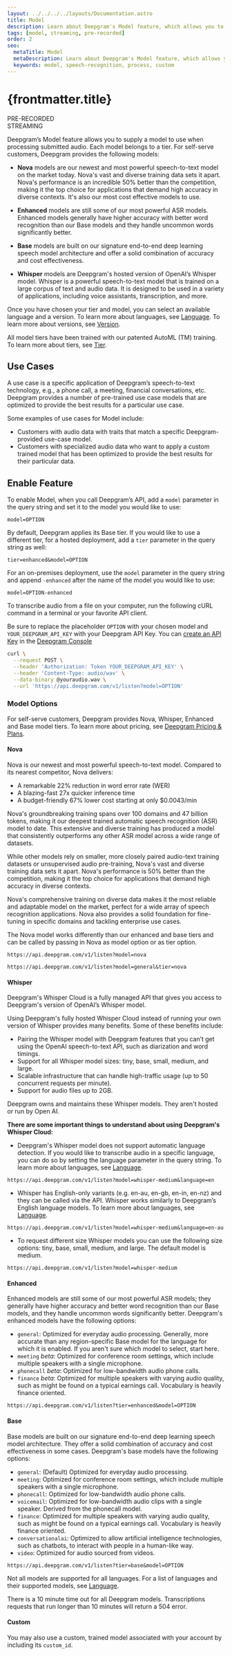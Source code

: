 ---
layout: ../../../../layouts/Documentation.astro
title: Model
description: Learn about Deepgram's Model feature, which allows you to supply a model to use to process submitted audio.
tags: [model, streaming, pre-recorded]
order: 2
seo:
  metaTitle: Model
  metaDescription: Learn about Deepgram's Model feature, which allows you to supply a model to use to process submitted audio.
  keywords: model, speech-recognition, process, custom
---

# {frontmatter.title}

<div class="badge">PRE-RECORDED</div>
<div class="badge">STREAMING</div>

Deepgram’s Model feature allows you to supply a model to use when processing submitted audio. Each model belongs to a tier. For self-serve customers, Deepgram provides the following models:

* **Nova** models are our newest and most powerful speech-to-text model on the market today. Nova's vast and diverse training data sets it apart.  Nova's performance is an incredible 50% better than the competition, making it the top choice for applications that demand high accuracy in diverse contexts. It's also our most cost effective models to use.

* **Enhanced** models are still some of our most powerful ASR models. Enhanced models generally have higher accuracy with better word recognition than our Base models and they handle uncommon words significantly better.

* **Base** models are built on our signature end-to-end deep learning speech model architecture and offer a solid combination of accuracy and cost effectiveness.

* **Whisper** models are Deepgram's hosted version of OpenAI’s Whisper model. Whisper is a powerful speech-to-text model that is trained on a large corpus of text and audio data. It is designed to be used in a variety of applications, including voice assistants, transcription, and more.

Once you have chosen your tier and model, you can select an available language and a version. To learn more about languages, see [Language](/documentation/features/language/). To learn more about versions, see [Version](/documentation/features/version/).


<Alert type = "info" >

All model tiers have been trained with our patented AutoML (TM) training. To learn more about tiers, see [Tier](/documentation/features/tier/).
  </Alert>


## Use Cases

A use case is a specific application of Deepgram’s speech-to-text technology, e.g., a phone call, a meeting, financial conversations, etc. Deepgram provides a number of pre-trained use case models that are optimized to provide the best results for a particular use case.


Some examples of use cases for Model include:

- Customers with audio data with traits that match a specific Deepgram-provided use-case model.
- Customers with specialized audio data who want to apply a custom trained model that has been optimized to provide the best results for their particular data.

## Enable Feature

To enable Model, when you call Deepgram’s API, add a `model` parameter in the query string and set it to the model you would like to use:

`model=OPTION`

<Alert type="info">

By default, Deepgram applies its Base tier. If you would like to use a different tier, for a hosted deployment, add a `tier` parameter in the query string as well:

`tier=enhanced&model=OPTION`

For an on-premises deployment, use the `model` parameter in the query string and append `-enhanced` after the name of the model you would like to use:

`model=OPTION-enhanced`

</Alert>

To transcribe audio from a file on your computer, run the following cURL command in a terminal or your favorite API client.

<Alert type="info">

Be sure to replace the placeholder `OPTION` with your chosen model and `YOUR_DEEPGRAM_API_KEY` with your Deepgram API Key. You can [create an API Key](/documentation/getting-started/authentication/#create-an-api-key) in the [Deepgram Console](https://console.deepgram.com)

</Alert>

<CodeGroup title="curl">

<CodeBlock label="curl" active>

```bash
curl \
  --request POST \
  --header 'Authorization: Token YOUR_DEEPGRAM_API_KEY' \
  --header 'Content-Type: audio/wav' \
  --data-binary @youraudio.wav \
  --url 'https://api.deepgram.com/v1/listen?model=OPTION'
```

</CodeBlock>

</CodeGroup>

### Model Options

For self-serve customers, Deepgram provides Nova, Whisper, Enhanced and Base model tiers. To learn more about pricing, see [Deepgram Pricing & Plans](https://deepgram.com/pricing/).

#### Nova
Nova is our newest and most powerful speech-to-text model. Compared to its nearest competitor, Nova delivers:

- A remarkable 22% reduction in word error rate (WER)
- A blazing-fast 27x quicker inference time
- A budget-friendly 67% lower cost starting at only $0.0043/min

Nova's groundbreaking training spans over 100 domains and 47 billion tokens, making it our deepest trained automatic speech recognition (ASR) model to date. This extensive and diverse training has produced a model that consistently outperforms any other ASR model across a wide range of datasets.

While other models rely on smaller, more closely paired audio-text training datasets or unsupervised audio pre-training, Nova's vast and diverse training data sets it apart.  Nova's performance is 50% better than the competition, making it the top choice for applications that demand high accuracy in diverse contexts.

Nova's comprehensive training on diverse data makes it the most reliable and adaptable model on the market, perfect for a wide array of speech recognition applications. Nova also provides a solid foundation for fine-tuning in specific domains and tackling enterprise use cases.


<Alert type="info">
The Nova model works differently than our enhanced and base tiers and can be called by passing in Nova as model option or as tier option.

 </Alert>

```curl
https://api.deepgram.com/v1/listen?model=nova
```
```curl
https://api.deepgram.com/v1/listen?model=general&tier=nova
```


#### Whisper

Deepgram's Whisper Cloud is a fully managed API that gives you access to Deepgram's version of OpenAI’s Whisper model.

Using Deepgram's fully hosted Whisper Cloud instead of running your own version of Whisper provides many benefits. Some of these benefits include:

- Pairing the Whisper model with Deepgram features that you can’t get using the OpenAI speech-to-text API, such as diarization and word timings.
- Support for all Whisper model sizes: tiny, base, small, medium, and large.
- Scalable infrastructure that can handle high-traffic usage (up to 50 concurrent requests per minute).
- Support for audio files up to 2GB.


<Alert type="info">
Deepgram owns and maintains these Whisper models. They aren't hosted or run by Open AI.

</Alert>

**There are some important things to understand about using Deepgram's Whisper Cloud:**

- Deepgram's Whisper model does not support automatic language detection. If you would like to transcribe audio in a specific language, you can do so by setting the language parameter in the query string. To learn more about languages, see [Language](/documentation/features/language/).

```curl
https://api.deepgram.com/v1/listen?model=whisper-medium&language=en
```

- Whisper has English-only variants (e.g. en-au, en-gb, en-in, en-nz) and they can be called via the API.  Whisper works similarly to Deepgram’s English language models. To learn more about languages, see [Language](/documentation/features/language/).


```curl
https://api.deepgram.com/v1/listen?model=whisper-medium&language=en-au
```

- To request different size Whisper models you can use the following size options: tiny, base, small, medium, and large. The default model is medium.

```curl
https://api.deepgram.com/v1/listen?model=whisper-medium
```


#### Enhanced

Enhanced models are still some of our most powerful ASR models; they generally have higher accuracy and better word recognition than our Base models, and they handle uncommon words significantly better. Deepgram's enhanced models have the following options:

- `general`: Optimized for everyday audio processing. Generally, more accurate than any region-specific Base model for the language for which it is enabled. If you aren't sure which model to select, start here.
- `meeting` _beta_: Optimized for conference room settings, which include multiple speakers with a single microphone.
- `phonecall` _beta_: Optimized for low-bandwidth audio phone calls.
- `finance` _beta_: Optimized for multiple speakers with varying audio quality, such as might be found on a typical earnings call. Vocabulary is heavily finance oriented.

```curl
https://api.deepgram.com/v1/listen?tier=enhanced&model=OPTION
```

#### Base

Base models are built on our signature end-to-end deep learning speech model architecture. They offer a solid combination of accuracy and cost effectiveness in some cases. Deepgram's base models have the following options:

- `general`: (Default) Optimized for everyday audio processing.
- `meeting`: Optimized for conference room settings, which include multiple speakers with a single microphone.
- `phonecall`: Optimized for low-bandwidth audio phone calls.
- `voicemail`: Optimized for low-bandwidth audio clips with a single speaker. Derived from the phonecall model.
- `finance`: Optimized for multiple speakers with varying audio quality, such as might be found on a typical earnings call. Vocabulary is heavily finance oriented.
- `conversationalai`: Optimized to allow artificial intelligence technologies, such as chatbots, to interact with people in a human-like way.
- `video`: Optimized for audio sourced from videos.

```curl
https://api.deepgram.com/v1/listen?tier=base&model=OPTION
```

<Alert type="warning">

Not all models are supported for all languages. For a list of languages and their supported models, see [Language](/documentation/features/language/).

</Alert>

<Alert type="warning">

There is a 10 minute time out for all Deepgram models. Transcriptions requests that run longer than 10 minutes will return a 504 error.
</Alert>

#### Custom

You may also use a custom, trained model associated with your account by including its `custom_id`.
